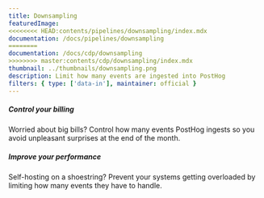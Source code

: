 ```yaml
---
title: Downsampling
featuredImage:
<<<<<<<< HEAD:contents/pipelines/downsampling/index.mdx
documentation: /docs/pipelines/downsampling
========
documentation: /docs/cdp/downsampling
>>>>>>>> master:contents/cdp/downsampling/index.mdx
thumbnail: ../thumbnails/downsampling.png
description: Limit how many events are ingested into PostHog
filters: { type: ['data-in'], maintainer: official }
---
```


<Section
    divider={false}
    title="Control how many events are ingested into PostHog to gain better control of billing, improve performance and more."
    size="full"
    cols={2}
>
    <div>
        <h5>Control your billing</h5>
        <p>Worried about big bills? Control how many events PostHog ingests so you avoid unpleasant surprises at the end of the month.</p>
    </div>
    <div>
        <h5>Improve your performance</h5>
        <p>Self-hosting on a shoestring? Prevent your systems getting overloaded by limiting how many events they have to handle.</p>
    </div>
</Section>

<TutorialsSlider topic="downsampler" />

<Documentation />

